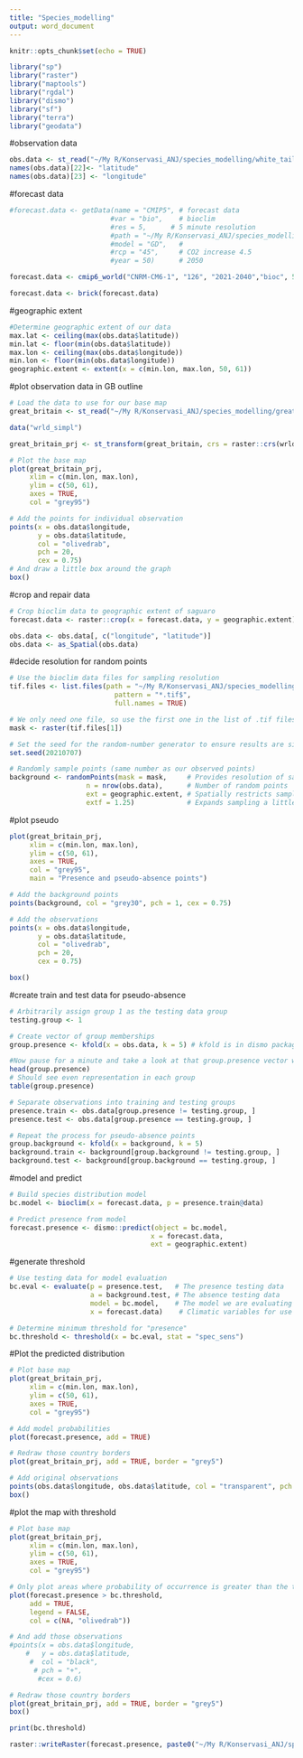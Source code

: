 ```yaml
---
title: "Species_modelling"
output: word_document
---
```


```r
knitr::opts_chunk$set(echo = TRUE)
```

```r
library("sp")
library("raster")
library("maptools")
library("rgdal")
library("dismo")
library("sf")
library("terra")
library("geodata")
``` 

#observation data
```r
obs.data <- st_read("~/My R/Konservasi_ANJ/species_modelling/white_tailed_eagle.shp")
names(obs.data)[22]<- "latitude"
names(obs.data)[23] <- "longitude"

```

#forecast data
```r
#forecast.data <- getData(name = "CMIP5", # forecast data
                         #var = "bio",    # bioclim
                         #res = 5,      # 5 minute resolution
                         #path = "~/My R/Konservasi_ANJ/species_modelling", # destination directory
                         #model = "GD",   # 
                         #rcp = "45",     # CO2 increase 4.5
                         #year = 50)      # 2050

forecast.data <- cmip6_world("CNRM-CM6-1", "126", "2021-2040","bioc", 5, "~/My R/Konservasi_ANJ/species_modelling/output/5_res")

forecast.data <- brick(forecast.data)
```


#geographic extent
```r
#Determine geographic extent of our data
max.lat <- ceiling(max(obs.data$latitude))
min.lat <- floor(min(obs.data$latitude))
max.lon <- ceiling(max(obs.data$longitude))
min.lon <- floor(min(obs.data$longitude))
geographic.extent <- extent(x = c(min.lon, max.lon, 50, 61))

```

#plot observation data in GB outline
```r
# Load the data to use for our base map
great_britain <- st_read("~/My R/Konservasi_ANJ/species_modelling/greatbritain.shp")

data("wrld_simpl")

great_britain_prj <- st_transform(great_britain, crs = raster::crs(wrld_simpl, asText = T))

# Plot the base map
plot(great_britain_prj, 
     xlim = c(min.lon, max.lon),
     ylim = c(50, 61),
     axes = TRUE, 
     col = "grey95")

# Add the points for individual observation
points(x = obs.data$longitude, 
       y = obs.data$latitude, 
       col = "olivedrab", 
       pch = 20, 
       cex = 0.75)
# And draw a little box around the graph
box()

```

#crop and repair data
```r
# Crop bioclim data to geographic extent of saguaro
forecast.data <- raster::crop(x = forecast.data, y = geographic.extent)

obs.data <- obs.data[, c("longitude", "latitude")]
obs.data <- as_Spatial(obs.data)
```

#decide resolution for random points
```r
# Use the bioclim data files for sampling resolution
tif.files <- list.files(path = "~/My R/Konservasi_ANJ/species_modelling/output/5_res/wc2.1_5m", 
                          pattern = "*.tif$", 
                          full.names = TRUE)

# We only need one file, so use the first one in the list of .tif files
mask <- raster(tif.files[1])

# Set the seed for the random-number generator to ensure results are similar
set.seed(20210707)

# Randomly sample points (same number as our observed points)
background <- randomPoints(mask = mask,     # Provides resolution of sampling points
                   n = nrow(obs.data),      # Number of random points
                   ext = geographic.extent, # Spatially restricts sampling
                   extf = 1.25)             # Expands sampling a little bit

```

#plot pseudo
```r
plot(great_britain_prj, 
     xlim = c(min.lon, max.lon),
     ylim = c(50, 61),
     axes = TRUE, 
     col = "grey95",
     main = "Presence and pseudo-absence points")

# Add the background points
points(background, col = "grey30", pch = 1, cex = 0.75)

# Add the observations
points(x = obs.data$longitude, 
       y = obs.data$latitude, 
       col = "olivedrab", 
       pch = 20, 
       cex = 0.75)

box()

```

#create train and test data for pseudo-absence
```r
# Arbitrarily assign group 1 as the testing data group
testing.group <- 1

# Create vector of group memberships
group.presence <- kfold(x = obs.data, k = 5) # kfold is in dismo package

#Now pause for a minute and take a look at that group.presence vector we just created:
head(group.presence)
# Should see even representation in each group
table(group.presence)

```

```r
# Separate observations into training and testing groups
presence.train <- obs.data[group.presence != testing.group, ]
presence.test <- obs.data[group.presence == testing.group, ]

# Repeat the process for pseudo-absence points
group.background <- kfold(x = background, k = 5)
background.train <- background[group.background != testing.group, ]
background.test <- background[group.background == testing.group, ]

```

#model and predict
```r
# Build species distribution model
bc.model <- bioclim(x = forecast.data, p = presence.train@data)

# Predict presence from model
forecast.presence <- dismo::predict(object = bc.model, 
                                   x = forecast.data, 
                                   ext = geographic.extent)
```

#generate threshold
```r
# Use testing data for model evaluation
bc.eval <- evaluate(p = presence.test,   # The presence testing data
                    a = background.test, # The absence testing data
                    model = bc.model,    # The model we are evaluating
                    x = forecast.data)    # Climatic variables for use by model

# Determine minimum threshold for "presence"
bc.threshold <- threshold(x = bc.eval, stat = "spec_sens")

```

#Plot the predicted distribution
```r
# Plot base map
plot(great_britain_prj, 
     xlim = c(min.lon, max.lon),
     ylim = c(50, 61),
     axes = TRUE, 
     col = "grey95")

# Add model probabilities
plot(forecast.presence, add = TRUE)

# Redraw those country borders
plot(great_britain_prj, add = TRUE, border = "grey5")

# Add original observations
points(obs.data$longitude, obs.data$latitude, col = "transparent", pch = 20, cex = 0.75)
box()

```



#plot the map with threshold
```r
# Plot base map
plot(great_britain_prj, 
     xlim = c(min.lon, max.lon),
     ylim = c(50, 61),
     axes = TRUE, 
     col = "grey95")

# Only plot areas where probability of occurrence is greater than the threshold
plot(forecast.presence > bc.threshold, 
     add = TRUE, 
     legend = FALSE, 
     col = c(NA, "olivedrab"))

# And add those observations
#points(x = obs.data$longitude, 
    #   y = obs.data$latitude, 
     #  col = "black",
      # pch = "+", 
       #cex = 0.6)

# Redraw those country borders
plot(great_britain_prj, add = TRUE, border = "grey5")
box()

print(bc.threshold)
```

```r
raster::writeRaster(forecast.presence, paste0("~/My R/Konservasi_ANJ/species_modelling/output/very_new/", names(forecast.data)[1],"PREDICTED.tif"), overwrite = TRUE)

```